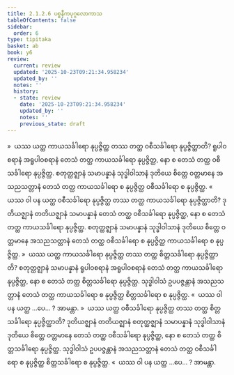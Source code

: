```yaml
---
title: 2.1.2.6 ပစ္စနီကပုဂ္ဂလောကာသ
tableOfContents: false
sidebar:
  order: 6
type: tipitaka
basket: ab
book: y6
review:
  current: review
  updated: '2025-10-23T09:21:34.958234'
  updated_by: ''
  notes: ''
  history:
  - state: review
    date: '2025-10-23T09:21:34.958234'
    updated_by: ''
    notes: ''
    previous_state: draft
---
```



<ReviewStatus review={frontmatter.review} showDetails={true} />

<HypothesisAnnotation frontmatter={frontmatter} />

<DynamicBreadcrumb />

<Division number="37" book="y6" e="ch" v="34" p="11">

<Paragraph number="196" book="y6">
»  ယဿ ယတ္ထ ကာယသင်္ခါရော နုပ္ပဇ္ဇိတ္ထ တဿ တတ္ထ ဝစီသင်္ခါရော နုပ္ပဇ္ဇိတ္ထာတိ?
</Paragraph>

<Paragraph number="197" book="y6">
ရူပါဝစရာနံ အရူပါဝစရာနံ တေသံ တတ္ထ ကာယသင်္ခါရော နုပ္ပဇ္ဇိတ္ထ, နော စ တေသံ တတ္ထ ဝစီသင်္ခါရော နုပ္ပဇ္ဇိတ္ထ. စတုတ္ထဇ္ဈာနံ သမာပန္နာနံ သုဒ္ဓါဝါသာနံ ဒုတိယေ စိတ္တေ ဝတ္တမာနေ အသညသတ္တာနံ တေသံ တတ္ထ ကာယသင်္ခါရော စ နုပ္ပဇ္ဇိတ္ထ ဝစီသင်္ခါရော စ နုပ္ပဇ္ဇိတ္ထ.
</Paragraph>

<Paragraph number="198" book="y6">
«  ယဿ ဝါ ပန ယတ္ထ ဝစီသင်္ခါရော နုပ္ပဇ္ဇိတ္ထ တဿ တတ္ထ ကာယသင်္ခါရော နုပ္ပဇ္ဇိတ္ထာတိ?
</Paragraph>

<Paragraph number="199" book="y6">
ဒုတိယဇ္ဈာနံ တတိယဇ္ဈာနံ သမာပန္နာနံ တေသံ တတ္ထ ဝစီသင်္ခါရော နုပ္ပဇ္ဇိတ္ထ, နော စ တေသံ တတ္ထ ကာယသင်္ခါရော နုပ္ပဇ္ဇိတ္ထ. စတုတ္ထဇ္ဈာနံ သမာပန္နာနံ သုဒ္ဓါဝါသာနံ ဒုတိယေ စိတ္တေ ဝတ္တမာနေ အသညသတ္တာနံ တေသံ တတ္ထ ဝစီသင်္ခါရော စ နုပ္ပဇ္ဇိတ္ထ ကာယသင်္ခါရော စ နုပ္ပဇ္ဇိတ္ထ.
</Paragraph>

<Paragraph number="200" book="y6">
»  ယဿ ယတ္ထ ကာယသင်္ခါရော နုပ္ပဇ္ဇိတ္ထ တဿ တတ္ထ စိတ္တသင်္ခါရော နုပ္ပဇ္ဇိတ္ထာတိ?
</Paragraph>

<Paragraph number="201" book="y6">
စတုတ္ထဇ္ဈာနံ သမာပန္နာနံ ရူပါဝစရာနံ အရူပါဝစရာနံ တေသံ တတ္ထ ကာယသင်္ခါရော နုပ္ပဇ္ဇိတ္ထ, နော စ တေသံ တတ္ထ စိတ္တသင်္ခါရော နုပ္ပဇ္ဇိတ္ထ. သုဒ္ဓါဝါသံ ဥပပဇ္ဇန္တာနံ အသညသတ္တာနံ တေသံ တတ္ထ ကာယသင်္ခါရော စ နုပ္ပဇ္ဇိတ္ထ စိတ္တသင်္ခါရော စ နုပ္ပဇ္ဇိတ္ထ.
</Paragraph>

<Paragraph number="202" book="y6">
«  ယဿ ဝါ ပန ယတ္ထ …ပေ… ? အာမန္တာ.
</Paragraph>

</Division>
<Division number="38" book="y6" e="ch" v="34" p="11">

<Paragraph number="203" book="y6">
»  ယဿ ယတ္ထ ဝစီသင်္ခါရော နုပ္ပဇ္ဇိတ္ထ တဿ တတ္ထ စိတ္တသင်္ခါရော နုပ္ပဇ္ဇိတ္ထာတိ?
</Paragraph>

<Paragraph number="204" book="y6">
ဒုတိယဇ္ဈာနံ တတိယဇ္ဈာနံ စတုတ္ထဇ္ဈာနံ သမာပန္နာနံ သုဒ္ဓါဝါသာနံ ဒုတိယေ စိတ္တေ ဝတ္တမာနေ တေသံ တတ္ထ ဝစီသင်္ခါရော နုပ္ပဇ္ဇိတ္ထ, နော စ တေသံ တတ္ထ စိတ္တသင်္ခါရော နုပ္ပဇ္ဇိတ္ထ. သုဒ္ဓါဝါသံ ဥပပဇ္ဇန္တာနံ အသညသတ္တာနံ တေသံ တတ္ထ ဝစီသင်္ခါရော စ နုပ္ပဇ္ဇိတ္ထ စိတ္တသင်္ခါရော စ နုပ္ပဇ္ဇိတ္ထ.
</Paragraph>

<Paragraph number="205" book="y6">
«  ယဿ ဝါ ပန ယတ္ထ …ပေ… ? အာမန္တာ.
</Paragraph>
</Division>